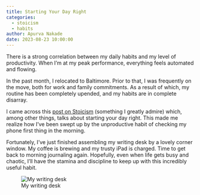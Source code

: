 ```yaml
---
title: Starting Your Day Right
categories:
  - stoicism
  - habits
author: Apurva Nakade
date: 2023-08-23 10:00:00
---
```


There is a strong correlation between my daily habits and my level of productivity. 
When I'm at my peak performance, everything feels automated and flowing. 

In the past month, I relocated to Baltimore. 
Prior to that, I was frequently on the move, both for work and family commitments.
As a result of which, my routine has been completely upended, and my habits are in complete disarray.

I came across this [post on Stoicism](https://dailystoic.com/marcus-aurelius-daily-habits/) (something I greatly admire) which, among other things, talks about starting your day right.
This made me realize how I've been swept up by the unproductive habit of checking my phone first thing in the morning.


Fortunately, I've just finished assembling my writing desk by a lovely corner window.
My coffee is brewing and my trusty iPad is charged. 
Time to get back to morning journaling again.
Hopefully, even when life gets busy and chaotic, I'll have the stamina and discipline to keep up with this incredibly useful habit.


![My writing desk](../images/writingDesk.jpg)
